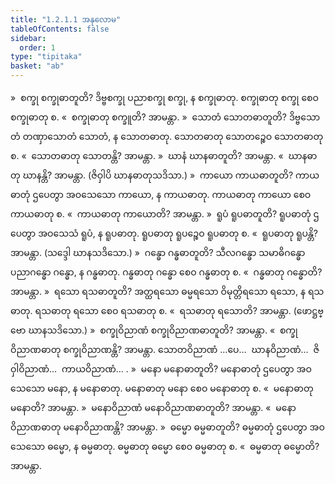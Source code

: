 ```yaml
---
title: "1.2.1.1 အနုလောမ"
tableOfContents: false
sidebar:
  order: 1
type: "tipitaka"
basket: "ab"
---
```



<DynamicBreadcrumb />

<Division number="10">

<Paragraph number="96">
»  စက္ခု စက္ခုဓာတူတိ?
</Paragraph>

<Paragraph number="97">
ဒိဗ္ဗစက္ခု ပညာစက္ခု စက္ခု, န စက္ခုဓာတု. စက္ခုဓာတု စက္ခု စေဝ စက္ခုဓာတု စ.
</Paragraph>

<Paragraph number="98">
«  စက္ခုဓာတု စက္ခူတိ? အာမန္တာ.
</Paragraph>

<Paragraph number="99">
»  သောတံ သောတဓာတူတိ?
</Paragraph>

<Paragraph number="100">
ဒိဗ္ဗသောတံ တဏှာသောတံ သောတံ, န သောတဓာတု. သောတဓာတု သောတဉ္စေဝ သောတဓာတု စ.
</Paragraph>

<Paragraph number="101">
«  သောတဓာတု သောတန္တိ? အာမန္တာ.
</Paragraph>

<Paragraph number="102">
»  ဃာနံ ဃာနဓာတူတိ? အာမန္တာ.
</Paragraph>

<Paragraph number="103">
«  ဃာနဓာတု ဃာနန္တိ? အာမန္တာ.

</Paragraph>
</Division>

<Paragraph number="104" type="center">
(ဇိဝှါပိ ဃာနဓာတုသဒိသာ.)


</Paragraph>

<Paragraph number="105" type="center">
»  ကာယော ကာယဓာတူတိ?
</Paragraph>

<Paragraph number="106" type="center">
ကာယဓာတုံ ဌပေတွာ အဝသေသော ကာယော, န ကာယဓာတု. ကာယဓာတု ကာယော စေဝ ကာယဓာတု စ.
</Paragraph>

<Paragraph number="107" type="center">
«  ကာယဓာတု ကာယောတိ? အာမန္တာ.
</Paragraph>

<Paragraph number="108" type="center">
»  ရူပံ ရူပဓာတူတိ?
</Paragraph>

<Paragraph number="109" type="center">
ရူပဓာတုံ ဌပေတွာ အဝသေသံ ရူပံ, န ရူပဓာတု. ရူပဓာတု ရူပဉ္စေဝ ရူပဓာတု စ.
</Paragraph>

<Paragraph number="110" type="center">
«  ရူပဓာတု ရူပန္တိ? အာမန္တာ.

</Paragraph>

<Paragraph number="111" type="center">
(သဒ္ဒေါ ဃာနသဒိသော.)


</Paragraph>

<Paragraph number="112" type="center">
»  ဂန္ဓော ဂန္ဓဓာတူတိ?
</Paragraph>

<Paragraph number="113">
သီလဂန္ဓော သမာဓိဂန္ဓော ပညာဂန္ဓော ဂန္ဓော, န ဂန္ဓဓာတု. ဂန္ဓဓာတု ဂန္ဓော စေဝ ဂန္ဓဓာတု စ.
</Paragraph>

<Paragraph number="114" type="center">
«  ဂန္ဓဓာတု ဂန္ဓောတိ? အာမန္တာ.
</Paragraph>

<Paragraph number="115" type="center">
»  ရသော ရသဓာတူတိ?
</Paragraph>

<Paragraph number="116" type="center">
အတ္ထရသော ဓမ္မရသော ဝိမုတ္တိရသော ရသော, န ရသဓာတု. ရသဓာတု ရသော စေဝ ရသဓာတု စ.
</Paragraph>

<Paragraph number="117" type="center">
«  ရသဓာတု ရသောတိ? အာမန္တာ.

</Paragraph>

<Paragraph number="118" type="center">
(ဖောဋ္ဌဗ္ဗော ဃာနသဒိသော.)


</Paragraph>

<Paragraph number="119" type="center">
»  စက္ခုဝိညာဏံ စက္ခုဝိညာဏဓာတူတိ? အာမန္တာ.
</Paragraph>

<Paragraph number="120" type="center">
«  စက္ခုဝိညာဏဓာတု စက္ခုဝိညာဏန္တိ? အာမန္တာ.
</Paragraph>

<Paragraph number="121" type="center">
သောတဝိညာဏံ …ပေ…  ဃာနဝိညာဏံ…  ဇိဝှါဝိညာဏံ…  ကာယဝိညာဏံ… .
</Paragraph>

<Paragraph number="122" type="center">
»  မနော မနောဓာတူတိ?
</Paragraph>

<Paragraph number="123" type="center">
မနောဓာတုံ ဌပေတွာ အဝသေသော မနော, န မနောဓာတု. မနောဓာတု မနော စေဝ မနောဓာတု စ.
</Paragraph>

<Paragraph number="124" type="center">
«  မနောဓာတု မနောတိ? အာမန္တာ.
</Paragraph>

<Paragraph number="125" type="center">
»  မနောဝိညာဏံ မနောဝိညာဏဓာတူတိ? အာမန္တာ.
</Paragraph>

<Paragraph number="126" type="center">
«  မနောဝိညာဏဓာတု မနောဝိညာဏန္တိ? အာမန္တာ.
</Paragraph>

<Paragraph number="127" type="center">
»  ဓမ္မော ဓမ္မဓာတူတိ?
</Paragraph>

<Paragraph number="128" type="center">
ဓမ္မဓာတုံ ဌပေတွာ အဝသေသော ဓမ္မော, န ဓမ္မဓာတု. ဓမ္မဓာတု ဓမ္မော စေဝ ဓမ္မဓာတု စ.
</Paragraph>

<Paragraph number="129" type="center">
«  ဓမ္မဓာတု ဓမ္မောတိ? အာမန္တာ.
</Paragraph>